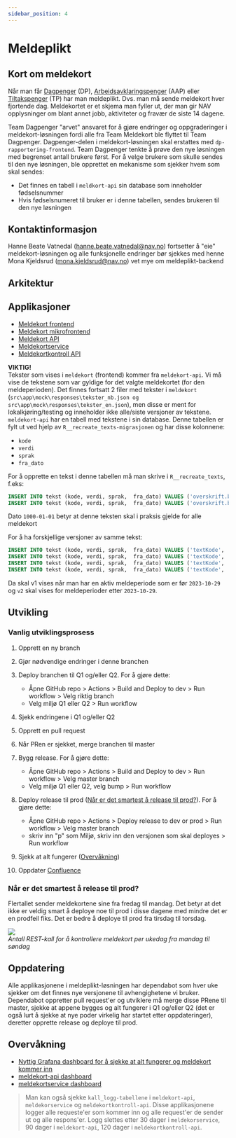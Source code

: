 ```yaml
---
sidebar_position: 4
---
```



# Meldeplikt

## Kort om meldekort

Når man får [Dagpenger](https://www.nav.no/dagpenger) (DP), [Arbeidsavklaringspenger](https://www.nav.no/aap) (AAP) eller [Tiltakspenger](https://www.nav.no/tiltakspenger) (TP) har man meldeplikt. Dvs. man må sende meldekort hver fjortende dag.
Meldekortet er et skjema man fyller ut, der man gir NAV opplysninger om blant annet jobb, aktiviteter og fravær de siste 14 dagene.

Team Dagpenger "arvet" ansvaret for å gjøre endringer og oppgraderinger i meldekort-løsningen fordi alle fra Team Meldekort ble flyttet til Team Dagpenger. Dagpenger-delen i meldekort-løsningen skal erstattes med `dp-rapportering-frontend`. Team Dagpenger tenkte å prøve den nye løsningen med begrenset antall brukere først. For å velge brukere som skulle sendes til den nye løsningen, ble opprettet en mekanisme som sjekker hvem som skal sendes:

- Det finnes en tabell i `meldkort-api` sin database som inneholder fødselsnummer
- Hvis fødselsnumeret til bruker er i denne tabellen, sendes brukeren til den nye løsningen

## Kontaktinformasjon

Hanne Beate Vatnedal (hanne.beate.vatnedal@nav.no) fortsetter å "eie" meldekort-løsningen og alle funksjonelle endringer bør sjekkes med henne  
Mona Kjeldsrud (mona.kjeldsrud@nav.no) vet mye om meldeplikt-backend

## Arkitektur

<Drawio filename="innbyggerflate/losninger/meldeplikt/meldeplikt.drawio" />

## Applikasjoner

- [Meldekort frontend](https://github.com/navikt/meldekort)
- [Meldekort mikrofrontend](https://github.com/navikt/meldekort-mikrofrontend)
- [Meldekort API](https://github.com/navikt/meldekort-api)
- [Meldekortservice](https://github.com/navikt/meldekortservice)
- [Meldekortkontroll API ](https://github.com/navikt/meldekortkontroll-api)

**VIKTIG!**  
Tekster som vises i `meldekort` (frontend) kommer fra `meldekort-api`. Vi må vise de tekstene som var gyldige for det valgte meldekortet (for den meldeperioden). Det finnes fortsatt 2 filer med tekster i `meldekort` (`src\app\mock\responses\tekster_nb.json og src\app\mock\responses\tekster_en.json`), men disse er ment for lokalkjøring/testing og inneholder ikke alle/siste versjoner av tekstene.  
`meldekort-api` har en tabell med tekstene i sin database. Denne tabellen er fylt ut ved hjelp av `R__recreate_texts-migrasjonen` og har disse kolonnene:

- `kode`
- `verdi`
- `sprak`
- `fra_dato`

For å opprette en tekst i denne tabellen må man skrive i `R__recreate_texts`, f.eks:

```sql
INSERT INTO tekst (kode, verdi, sprak,  fra_dato) VALUES ('overskrift.bruttoBelop', 'Brutto beløp ', 'nb',  TO_DATE('1000-01-01', 'YYYY-MM-DD'));
INSERT INTO tekst (kode, verdi, sprak,  fra_dato) VALUES ('overskrift.bruttoBelop', 'Gross amount ', 'en',  TO_DATE('1000-01-01', 'YYYY-MM-DD'));
```

Dato `1000-01-01` betyr at denne teksten skal i praksis gjelde for alle meldekort

For å ha forskjellige versjoner av samme tekst:

```sql
INSERT INTO tekst (kode, verdi, sprak,  fra_dato) VALUES ('textKode', 'Tekst v1 ', 'nb',  TO_DATE('1000-01-01', 'YYYY-MM-DD'));
INSERT INTO tekst (kode, verdi, sprak,  fra_dato) VALUES ('textKode', 'Text v1 ',  'en',  TO_DATE('1000-01-01', 'YYYY-MM-DD'));
INSERT INTO tekst (kode, verdi, sprak,  fra_dato) VALUES ('textKode', 'Tekst v2 ', 'nb',  TO_DATE('2023-10-29', 'YYYY-MM-DD'));
INSERT INTO tekst (kode, verdi, sprak,  fra_dato) VALUES ('textKode', 'Text v2 ',  'en',  TO_DATE('2023-10-29', 'YYYY-MM-DD'));
```

Da skal v1 vises når man har en aktiv meldeperiode som er før `2023-10-29` og `v2` skal vises for meldeperioder etter `2023-10-29`.

## Utvikling

### Vanlig utviklingsprosess

1. Opprett en ny branch
2. Gjør nødvendige endringer i denne branchen
3. Deploy branchen til Q1 og/eller Q2. For å gjøre dette:

   - Åpne GitHub repo > Actions > Build and Deploy to dev > Run workflow > Velg riktig branch
   - Velg miljø Q1 eller Q2 > Run workflow

4. Sjekk endringene i Q1 og/eller Q2
5. Opprett en pull request
6. Når PRen er sjekket, merge branchen til master
7. Bygg release. For å gjøre dette:

   - Åpne GitHub repo > Actions > Build and Deploy to dev > Run workflow > Velg master branch
   - Velg miljø Q1 eller Q2, velg bump > Run workflow

8. Deploy release til prod ([Når er det smartest å release til prod?](#når-er-det-smartest-å-release-til-prod)). For å gjøre dette:

   - Åpne GitHub repo > Actions > Deploy release to dev or prod > Run workflow > Velg master branch
   - skriv inn "p" som Miljø, skriv inn den versjonen som skal deployes > Run workflow

9. Sjekk at alt fungerer ([Overvåkning](#overvåkning))
10. Oppdater [Confluence](https://confluence.adeo.no/display/TMP/Versjonsoversikt)

### Når er det smartest å release til prod?

Flertallet sender meldekortene sine fra fredag til mandag.
Det betyr at det ikke er veldig smart å deploye noe til prod i disse dagene med mindre det er en prodfeil fiks.
Det er bedre å deploye til prod fra tirsdag til torsdag.

![](/img/meldeplikt-innsendte.png)  
_Antall REST-kall for å kontrollere meldekort per ukedag fra mandag til søndag_

## Oppdatering

Alle applikasjonene i meldeplikt-løsningen har dependabot som hver uke sjekker om det finnes nye versjonene til avhengighetene vi bruker.
Dependabot oppretter pull request'er og utviklere må merge disse PRene til master, sjekke at appene bygges og alt fungerer i Q1 og/eller Q2 (det er også lurt å sjekke at nye poder virkelig har startet etter oppdateringer), deretter opprette release og deploye til prod.

## Overvåkning

- [Nyttig Grafana dashboard for å sjekke at alt fungerer og meldekort kommer inn](https://grafana.nais.io/d/rPG4uUC7k/meldekort-api?orgId=1&refresh=30s)
- [meldekort-api dashboard](https://grafana.nais.io/d/h_LlxHcVz/team-meldeplikt-nais-app-dashbord?from=now%2Fd&to=now&orgId=1&refresh=1m)
- [meldekortservice dashboard](https://grafana.nais.io/d/531ynU5Vz/meldekortservice?orgId=1)

> Man kan også sjekke `kall_logg-tabellene` i `meldekort-api`, `meldekorservice` og `meldekortkontroll-api`.
> Disse applikasjonene logger alle requeste'er som kommer inn og alle request'er de sender ut og alle respons'er.
> Logg slettes etter 30 dager i `meldekorservice`, 90 dager i `meldekort-api`, 120 dager i `meldekortkontroll-api`.

